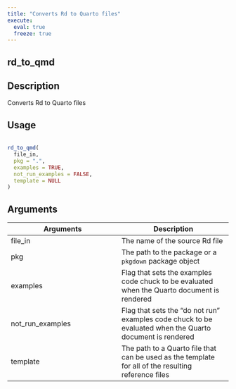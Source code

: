 ```yaml
---
title: "Converts Rd to Quarto files"
execute:
  eval: true
  freeze: true
---
```


## rd_to_qmd

## Description
 Converts Rd to Quarto files 


## Usage
```r
 
rd_to_qmd( 
  file_in, 
  pkg = ".", 
  examples = TRUE, 
  not_run_examples = FALSE, 
  template = NULL 
) 
```

## Arguments
|Arguments|Description|
|---|---|
| file_in | The name of the source Rd file |
| pkg | The path to the package or a `pkgdown` package object |
| examples | Flag that sets the examples code chuck to be evaluated when the Quarto document is rendered |
| not_run_examples | Flag that sets the "do not run" examples code chuck to be evaluated when the Quarto document is rendered |
| template | The path to a Quarto file that can be used as the template for all of the resulting reference files |







